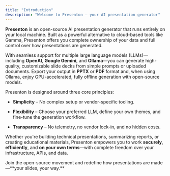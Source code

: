 ```yaml
---
title: "Introduction"
description: "Welcome to Presenton — your AI presentation generator"
---
```


**Presenton** is an open-source AI presentation generator that runs entirely on your local machine. Built as a powerful alternative to cloud-based tools like Gamma, Presenton offers you complete ownership of your data and full control over how presentations are generated.

With seamless support for multiple large language models (LLMs)—including **OpenAI**, **Google Gemini**, and **Ollama**—you can generate high-quality, customizable slide decks from simple prompts or uploaded documents. Export your output in **PPTX** or **PDF** format and, when using Ollama, enjoy GPU-accelerated, fully offline generation with open-source models.

Presenton is designed around three core principles:

- **Simplicity** – No complex setup or vendor-specific tooling.

- **Flexibility** – Choose your preferred LLM, define your own themes, and fine-tune the generation workflow.

- **Transparency** – No telemetry, no vendor lock-in, and no hidden costs.

Whether you're building technical presentations, summarizing reports, or creating educational materials, Presenton empowers you to work **securely**, **efficiently**, and **on your own terms**—with complete freedom over your infrastructure, APIs, and data.

Join the open-source movement and redefine how presentations are made—\*\*your slides, your way.\*\*